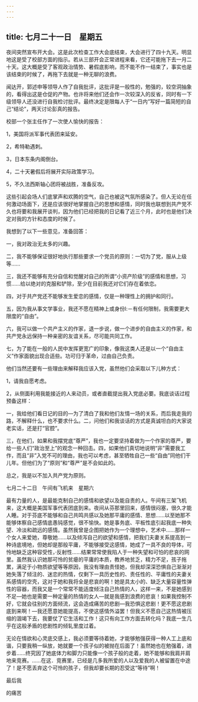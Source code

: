 ```yaml
---
---
---
```

title: 七月二十一日　星期五
---




夜间突然宣布开大会。这是此次检查工作大会底结束，大会进行了四十九天。明显地这是受了校部方面的指示。若从三部开会正常进程来看，它还可能拖下去一月二十天。这大概是受了客观政治情势、暑假底影响，而不能不作一结束了，事实也是该结束的时候了，再拖下去就是一种无聊的浪费。

闻达开，郭述申等领导人作了自我批评，这批评是一般性的，勉强的，较空洞抽象的，看得出这是仓促的产物。也许将来他们还会作一次较深入的反省，同时有一下级领导人还没进行自我检讨批评。最终决定是限每人于“一日内”写好一篇简短的自己“结论”，两天讨论彭真的报告。

校部一个张主任作了一次使人愉快的报告：

1，美国将派军事代表团来延安。

2，希特勒遇刺。

3，日本东条内阁倒台。

4，二十天暑假后将展开实际政策学习。

5，不久法西斯轴心团将被战胜，准备反攻。

这些引起会场人们底掌声和欢腾的空气，自己也被这气氛所感染了。但人无论在任何激动场面下，还是应该很好地掌握自己的思想和感情，同时我也联想到共产党不久也将要和我展开谈判，因为他们已经把我的日记看了近三个月，此时也是他们决定对我的方针和态度的时候了。

我想到了以下一些意见，准备回答：

一，我对政治无太多的兴趣。

二，我不能够保证很好地执行那些要求一个党员的原则：一切为了党，服从上级等……

三，我还不能够有充分自信和觉醒对自己的所谓“小资产阶级”的感情和思想，习惯……给以绝对的克服和铲除，至少在目前我还对它们存在着依恋。

四，对于共产党还不能够发生爱恋的感情，仅是一种理性上的拥护和同行。

五，因为我从事文学事业，我还不愿在精神上或身份l:－有任何限制，我需要更大限度的“自由”。

六，我可以做一个共产主义的作家，退一步说，做一个进步的自由主义的作家，和共产党永远保持一种亲密的友谊关系，尽可能共同工作。

七，为了能在一般的人民中发挥更宽广的印象，像我这类人还是以一个“自由主义”作家面貌出现合适些。功可归于革命，过由自己负责。

他们当然还要有一些理由来解释我应该入党，虽然他们会采取以下儿种方式：

1，请我自愿考虑。

2，从侧面利用我能接近的人来动员，或者直截提出我入党底必要。我底谈话过程预备这样：

一，我给他们看日记的目的―为了清白了我和他们友情一场的关系，而后我走我的路，不解释什么，也不要求什么。二，问他们和我谈话的方式是真诚坦白的大家说老实话，还是打“官腔”。

三，在他们，如果和我摆党底“尊严”，我也一定要坚持着做为一个作家的尊严，要给一些人们“政治至上”的观念一种回击。四，如果他们真切地说明“非”需要我工作，而且“非”入党不可的理由，我也可以考虑，甚至牺牲自己一些“自由”同他们干儿年。但他们为了“原则”和“尊严”是不会如此的。

总之，我是以不加入共产党为原则。





七月二十二日　午间有飞机来　星期六


最有力量的人，是最能克制自己的感情和欲望以及能自责的人。午间有三架飞机来，这大概是美国军事代表团底到来。夜间从芬那里回来，感情很闷塞，很久才能人睡。对于芬底不能够和自己共鸣共感以及她那平庸的感情、思想……以至她那不能够体察自己感情底愚钝感觉，很不愉快。她是事务底、平板性底引起我底一种失望、冷淡和疏远的感情。虽然我曾是企图把她作为一个理想中，艺术中……那样一个女人来爱她，尊敬她……以及倾泻自己的欲望和感情，把我们夫妻关系提高到一种诗底境地，但她却是那般平庸，不能够接受这感情，她成了一具不良的导体，可怜地缺乏这种容受性，·反射性……结果常常使我陷人于一种失望和可怕的悲哀的网里。虽然我认识她那可怜的贫瘪的平庸的本质，教养地贫乏，精力不足，孩子拖累，满足于小物质欲望等等原因，我没有理由责怪她，但我却深深恐惧自己渐渐对她失落了倾注的、迷恋的热情，仅剩下一具历史性的、责任性的、平庸性的夫妻关系感情的空壳，这对于她和我将全是悲哀的啊！她是具太小的、缺乏大量容量性弹性的容器，而我又是一个常常不能适度倾注自己热情的人，这样一来，不是她感到不足―她也是需要一种定量的热情的女人―就是我感到浪费的悲哀！如果我控制不好，它就会往别的方面倾流，这会造成痛苦的悲剧―我恐惧这悲剧！更不愿这悲剧底到来啊！―我还愿意她能提高，不使这感情外溢罢！但我义不愿自己这热情被压缩的涸竭下去，我要仗了它生活和工作！这只有向工作方面去转化吗？我底一生几乎在这般矛盾的悲剧性的倾轧里度过着。

无论在情欲和心灵底交感上，我必须要等待着她，才能够勉强获得一种人工上底和谐，只要我稍一纵放，她就要一个孩子似的被抛在后面了！虽然她也在勉强着，进步着……终究因了她底体力和脚力只能像一个孩子般的走着，她不能够和我肩并肩地来竞赛。……在这．竞赛里，已经是几多我所爱的人以及爱我的人被留置在中途了！是不愿丢弃这个可怜的孩子，但我却要长期的忍受这“等待”啊！

最后我

的痛苦